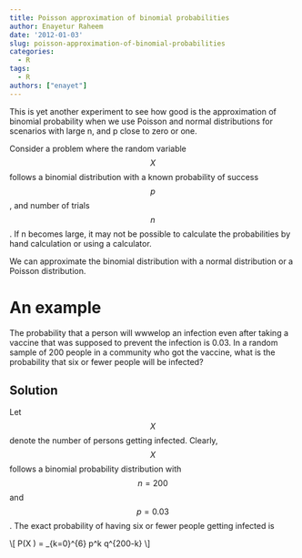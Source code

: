 ```yaml
---
title: Poisson approximation of binomial probabilities
author: Enayetur Raheem
date: '2012-01-03'
slug: poisson-approximation-of-binomial-probabilities
categories:
  - R
tags:
  - R
authors: ["enayet"]
---
```


This is yet another experiment to see how good is the approximation of binomial probability when we use Poisson and normal distributions for scenarios with large n, and p close to zero or one.

Consider a problem where the random variable $$X$$ follows a binomial distribution with a known probability of success $$p$$, and number of trials $$n$$. If n becomes large, it may not be possible to calculate the probabilities by hand calculation or using a calculator.

We can approximate the binomial distribution with a normal distribution or a Poisson distribution.

# An example

The probability that a person will wwwelop an infection even after taking a vaccine that was supposed to prevent the infection is 0.03. In a random sample of 200 people in a community who got the vaccine, what is the probability that six or fewer people will be infected?

## Solution

Let $$X$$ denote the number of persons getting infected. Clearly, $$X$$ follows a binomial probability distribution with $$n=200$$ and $$p = 0.03$$. The exact probability of having six or fewer people getting infected is

\\[
P(X \leq 6) = \sum_{k=0}^{6} \binom{200}{k} p^k q^{200-k}
\\]



